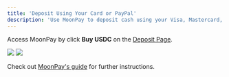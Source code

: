 ```yaml
---
title: 'Deposit Using Your Card or PayPal'
description: 'Use MoonPay to deposit cash using your Visa, Mastercard, Bank and PayPal.'
---
```


Access MoonPay by click **Buy USDC** on the [Deposit Page](https://polymarket.com/wallet).
<Frame caption="">
  <img src="https://polymarket-upload.s3.us-east-2.amazonaws.com/Moonpay-dark.png" />
</Frame>
<img className="block h-32 dark:hidden" src="https://polymarket-upload.s3.us-east-2.amazonaws.com/Moonpay-light.png" />
<img className="hidden h-32 dark:block" src="" />

Check out [MoonPay's guide](https://support.moonpay.com/customers/docs/how-to-buy-cryptocurrency-with-moonpay) for further instructions.


